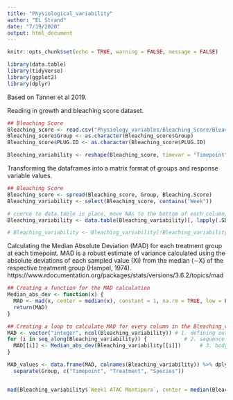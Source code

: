 ```yaml
---
title: "Physiological_variability"
author: "EL Strand"
date: "7/19/2020"
output: html_document
---
```


```r
knitr::opts_chunk$set(echo = TRUE, warning = FALSE, message = FALSE)

library(data.table)
library(tidyverse)
library(ggplot2)
library(dplyr)
```

Based on Tanner et al 2019.

Reading in growth and bleaching score dataset.
```r
## Bleaching Score
Bleaching_score <- read.csv("Physiology_variables/Bleaching_Score/Bleaching_Score.csv", header=T, sep=",", na.string="NA") 
Bleaching_score$Group <- as.character(Bleaching_score$Group)
Bleaching_score$PLUG.ID <- as.character(Bleaching_score$PLUG.ID)

Bleaching_variability <- reshape(Bleaching_score, timevar = "Timepoint",drop = c("Group", "SpGroup"), idvar=c("PLUG.ID","Species", "Temperature", "CO2", "Treatment"), direction="wide")

```

Transforming the dataframes into a matrix format of groups and response variable values.
```r
## Bleaching Score
Bleaching_score <- spread(Bleaching_score, Group, Bleaching.Score) 
Bleaching_variability <- select(Bleaching_score, contains("Week")) 

# coerce to data.table in place, move NAs to the bottom of each column, maintain the original order of non-NA values
Bleaching_variability <- data.table(Bleaching_variability)[, lapply(.SD, function(x) x[order(is.na(x))])]

# Bleaching_variability <- Bleaching_variability[!Bleaching_variability[, Reduce(`&`, lapply(.SD, is.na))]]
```


Calculating the Median Absolute Deviation (MAD) for each treatment group at each timepoint.
MAD is a robust estimate of variance calculated using the absolute deviations of each sampled value (Xi) from the median (∼X) of the respective treatment group (Hampel, 1974).
https://www.rdocumentation.org/packages/stats/versions/3.6.2/topics/mad
```r
## Creating a function for the MAD calculation
Median_abs_dev <- function(x) {
  MAD <- mad(x, center = median(x), constant = 1, na.rm = TRUE, low = FALSE, high = FALSE)
  return(MAD)
}

## Creating a loop to calculate MAD for every column in the Bleaching_variability dataframe
MAD <- vector("integer", ncol(Bleaching_variability)) # 1. defining output as a new list
for (i in seq_along(Bleaching_variability)) {            # 2. sequence: for every column in the dataframe, do what is defined in #3
  MAD[[i]] <- Median_abs_dev(Bleaching_variability[[i]])      # 3. body: function desired during the loop
}

MAD_values <- data.frame(MAD, colnames(Bleaching_variability)) %>% dplyr::rename(Group = colnames.Bleaching_variability.) %>%
  separate(Group, c("Timepoint", "Treatment", "Species"))


mad(Bleaching_variability$`Week1 ATAC Montipora`, center = median(Bleaching_variability$`Week1 ATAC Montipora`), constant = 1, na.rm = TRUE, low = FALSE, high = FALSE)
```
